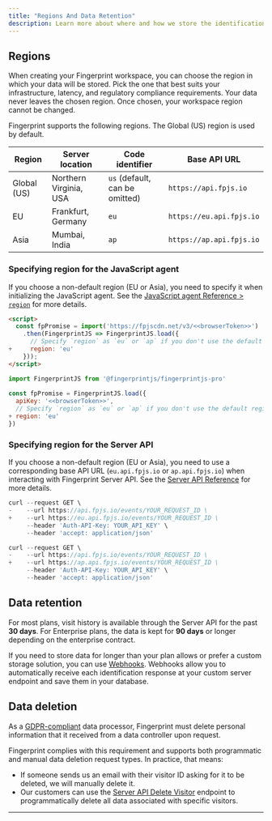 ```yaml
---
title: "Regions And Data Retention"
description: Learn more about where and how we store the identification data of your visitors.
---
```


## Regions

When creating your Fingerprint workspace, you can choose the region in which your data will be stored. Pick the one that best suits your infrastructure, latency, and regulatory compliance requirements. Your data never leaves the chosen region. Once chosen, your workspace region cannot be changed.

Fingerprint supports the following regions. The Global (US) region is used by default.

| Region      | Server location        | Code identifier                | Base API URL             |
| ----------- | ---------------------- | ------------------------------ | ------------------------ |
| Global (US) | Northern Virginia, USA | `us` (default, can be omitted) | `https://api.fpjs.io`    |
| EU          | Frankfurt, Germany     | `eu`                           | `https://eu.api.fpjs.io` |
| Asia        | Mumbai, India          | `ap`                           | `https://ap.api.fpjs.io` |

### Specifying region for the JavaScript agent

If you choose a non-default region (EU or Asia), you need to specify it when initializing the JavaScript agent. See the [JavaScript agent Reference > `region`](/reference/load-function#region) for more details.

<CodeGroup>

```html CDN
<script>
  const fpPromise = import('https://fpjscdn.net/v3/<<browserToken>>')
    .then(FingerprintJS => FingerprintJS.load({
      // Specify `region` as `eu` or `ap` if you don't use the default region
+     region: 'eu'
    }));
</script>
```


```javascript NPM
import FingerprintJS from '@fingerprintjs/fingerprintjs-pro'
 
const fpPromise = FingerprintJS.load({
  apiKey: '<<browserToken>>',
  // Specify `region` as `eu` or `ap` if you don't use the default region
+ region: 'eu'
})
```

</CodeGroup>

### Specifying region for the Server API

If you choose a non-default region (EU or Asia), you need to use a corresponding base API URL (`eu.api.fpjs.io` or `ap.api.fpjs.io`) when interacting with Fingerprint Server API. See the [Server API Reference](/reference/pro-server-api#regions) for more details.

<CodeGroup>

```javascript EU
curl --request GET \
-    --url https://api.fpjs.io/events/YOUR_REQUEST_ID \
+    --url https://eu.api.fpjs.io/events/YOUR_REQUEST_ID \
     --header 'Auth-API-Key: YOUR_API_KEY' \
     --header 'accept: application/json'
```


```javascript Asia
curl --request GET \
-    --url https://api.fpjs.io/events/YOUR_REQUEST_ID \
+    --url https://ap.api.fpjs.io/events/YOUR_REQUEST_ID \
     --header 'Auth-API-Key: YOUR_API_KEY' \
     --header 'accept: application/json'
```

</CodeGroup>

## Data retention

For most plans, visit history is available through the Server API for the past **30 days**. For Enterprise plans, the data is kept for **90 days** or longer depending on the enterprise contract.

If you need to store data for longer than your plan allows or prefer a custom storage solution, you can use [Webhooks](/docs/webhooks). Webhooks allow you to automatically receive each identification response at your custom server endpoint and save them in your database.

## Data deletion

As a [GDPR-compliant](/docs/dpa-gdpr) data processor, Fingerprint must delete personal information that it received from a data controller upon request.

Fingerprint complies with this requirement and supports both programmatic and manual data deletion request types. In practice, that means:

* If someone sends us an email with their visitor ID asking for it to be deleted, we will manually delete it.
* Our customers can use the [Server API Delete Visitor](/reference/deletevisitordata) endpoint to programmatically delete all data associated with specific visitors.

***
